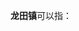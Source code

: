 '''龙田镇'''可以指：
{{PRC admin/disambig|35/01/81/106/000|43/01/24/114/000|44/13/24/115/000|44/14/81/123/000|52/26/26/103/000}}
{{disambig|cat=三字中国镇名消歧义}}